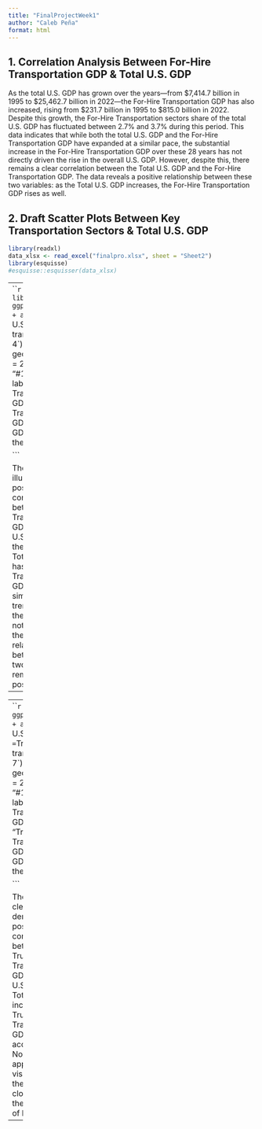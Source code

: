 ```yaml
---
title: "FinalProjectWeek1"
author: "Caleb Peña"
format: html
---
```


## 1. Correlation Analysis Between For-Hire Transportation GDP & Total U.S. GDP

As the total U.S. GDP has grown over the years—from $7,414.7 billion in 1995 to $25,462.7 billion in 2022—the For-Hire Transportation GDP has also increased, rising from $231.7 billion in 1995 to $815.0 billion in 2022. Despite this growth, the For-Hire Transportation sectors share of the total U.S. GDP has fluctuated between 2.7% and 3.7% during this period. This data indicates that while both the total U.S. GDP and the For-Hire Transportation GDP have expanded at a similar pace, the substantial increase in the For-Hire Transportation GDP over these 28 years has not directly driven the rise in the overall U.S. GDP. However, despite this, there remains a clear correlation between the Total U.S. GDP and the For-Hire Transportation GDP. The data reveals a positive relationship between these two variables: as the Total U.S. GDP increases, the For-Hire Transportation GDP rises as well.

## 2. Draft Scatter Plots Between Key Transportation Sectors & Total U.S. GDP

```r
library(readxl)
data_xlsx <- read_excel("finalpro.xlsx", sheet = "Sheet2")
library(esquisse)
#esquisse::esquisser(data_xlsx)
```

---
```r
library(ggplot2)
ggplot(data_xlsx) +
  aes(x = `TOTAL U.S. GDP`, y = `Air transportation...4`) +
  geom_point(size = 2.25, colour = "#112446") +
  labs(
    y = "Air Transportation GDP",
    title = "Air Transportation GDP on Total U.S. GDP"
  ) +
  theme_bw()

```

The scatter plot illustrates a positive correlation between the Air Transportation GDP and the Total U.S. GDP. Over the years, as the Total U.S. GDP has grown, the Air Transportation GDP has shown a similar upward trend. Although there are some notable outliers, the overall relationship between these two variables remains clearly positive.
---
---
```r
ggplot(data_xlsx) +
  aes(x = `TOTAL U.S. GDP`, y = `Truck transportation...7`) +
  geom_point(size = 2.25, colour = "#112446") +
  labs(
    y = "Truck Transportation GDP",
    title = "Truck Transportation GDP on Total U.S. GDP"
  ) +
  theme_bw()

```

The scatter plot clearly demonstrates a positive correlation between the Truck Transportation GDP and the Total U.S. GDP. As the Total U.S. GDP increases, the Truck Transportation GDP rises accordingly. Notably, there appear to be no visible outliers, as the data points closely align with the potential line of best fit. 
---
